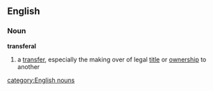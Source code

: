 ==English==
===Noun===
'''transferal'''
# a [[transfer]], especially the making over of legal [[title]] or [[ownership]] to another
[[category:English nouns]]